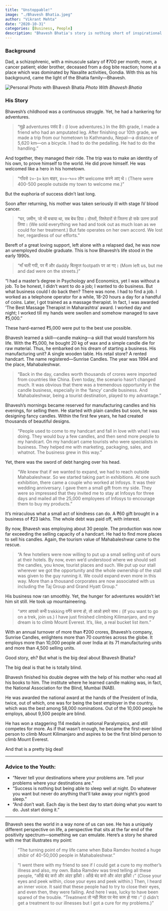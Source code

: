 ```yaml
---
title: "Unstoppable!"
image: "./Bhavesh Bhatia.jpeg"
author: "Vikrant Mehta"
date: "2020-10-31"
categories: [Business, People]
description: "Bhavesh Bhatia's story is nothing short of inspirational. He started with a rented handcart as a store, and built a business employing more than 10,000 people. But there's something more. Read on to know why Bhavesh is so special."
---
```


### Background

Dad, a schizophrenic, with a minuscule salary of ₹700 per month; mom, a cancer patient; elder brother, deceased from a dog bite reaction; home at a place which was dominated by Naxalite activities, Gondia. With this as his background, came the light of the Bhatia family—Bhavesh.

![Personal Photo with Bhavesh Bhatia](Bhavesh%20Bhatia.jpeg)
*Photo With Bhavesh Bhatia*

### His Story

Bhavesh's childhood was a continuous struggle. Yet, he had a hankering for adventures.

> "मुझे adventures पसंद है। (I love adventures.) In the 8th grade, I made a friend who had an amputated leg. After finishing our 10th grade, we made a trip from our hometown to Kathmandu, Nepal—a distance of 5,620 km—on a bicycle. I had to do the pedalling. He had to do the handling."

And together, they managed their ride. The trip was to make an identity of his own, to prove himself to the world. He did prove himself. He was welcomed like a hero in his hometown.

> "गाँवसे २०-३० km बाहर, ४००-५०० लोग welcome करने आए थे। (There were 400-500 people outside my town to welcome me.)"

But the euphoria of success didn't last long. 

Soon after returning, his mother was taken seriously ill with stage IV blood cancer.

> "घर, ज़मीन, जो भी बचाया था, सब बेच दिया। दोस्तों, रिश्तेदारों से जितना हो सके उतना क़र्ज़ा लिया। (We sold everything we had and took out as much loan as we could for her treatment.) But fate operates on her own accord. We lost her, regardless of our efforts."

Bereft of a great loving support, left alone with a relapsed dad, he was now an unemployed double graduate. This is how Bhavesh's life stood in the early 1990s.

> "माँ चली गयी, पर मैं और daddy बिल्कुल footpath पर आ गए। (Mom left us, but me and dad were on the streets.)"

"I had a master's degree in Psychology and Economics, yet I was without a job. To be honest, I didn't want to do a job; I wanted to do business. But what business could I do back then? There was none. I had to find a job. I worked as a telephone operator for a while, 18-20 hours a day for a handful of coins. Later, I got trained as a massage therapist. In fact, I was awarded 'The Best Massage Therapist in Maharashtra' award. I worked day and night; I worked till my hands were swollen and somehow managed to save ₹5,000."

These hard-earned ₹5,000 were put to the best use possible.

Bhavesh learned a skill—candle making—a skill that would transform his life. With the ₹5,000, he bought 20 kg of wax and a simple candle die for raw material. Thus, he embarked on his dream of starting a business. His manufacturing unit? A single wooden table. His retail store? A rented handcart. The name registered—Sunrise Candles. The year was 1994 and the place, Mahabaleshwar.

> "Back in the day, candles worth thousands of crores were imported from countries like China. Even today, the scenario hasn't changed much. It was obvious that there was a tremendous opportunity in the candle business, especially in the 'fancy' candle business. And Mahabaleshwar, being a tourist destination, played to my advantage."

Bhavesh's mornings became reserved for manufacturing candles and his evenings, for selling them. He started with plain candles but soon, he was designing fancy candles. Within the first few years, he had created thousands of beautiful designs.

> "People used to come to my handcart and fall in love with what I was doing. They would buy a few candles, and then send more people to my handcart. On my handcart came tourists who were specialists in business. They helped me with marketing, packaging, sales, and whatnot. The business grew in this way."

Yet, there was the sword of debt hanging over his head.

> "We knew that if we wanted to expand, we had to reach outside Mahabaleshwar. So we started taking part in exhibitions. At one such exhibition, there came a couple who worked at Infosys. It was their wedding anniversary. I gave them a small gift from my side. They were so impressed that they invited me to stay at Infosys for three days and mailed all the 25,000 employees of Infosys to encourage them to buy my products."

It's miraculous what a small act of kindness can do. A ₹60 gift brought in a business of ₹23 lakhs. The whole debt was paid off, with interest.

By now, Bhavesh was employing about 30 people. The production was now far exceeding the selling capacity of a handcart. He had to find more places to sell his candles. Again, the tourism value of Mahabaleshwar came to the rescue.

> "A few hoteliers were now willing to put up a small selling unit of ours at their hotels. By now, even we'd understood where we should sell the candles, you know, tourist places and such. We put up our stall wherever we got the opportunity and the whole ownership of the stall was given to the guy running it. We could expand even more in this way. More than a thousand corporates are now associated with us including the Taj Group and Grand Hyatt Group."

His business now ran smoothly. Yet, the hunger for adventures wouldn't let him sit still. He took up mountaineering.

> "अगर आपको कभी trekking वगैरे करना हो, तो आओ हमारे साथ। (If you want to go on a trek, join us.) I have just finished climbing Kilimanjaro, and my dream is to climb Mount Everest. It's, like, a real bucket list item."

With an annual turnover of more than ₹200 crores, Bhavesh's company, Sunrise Candles, enlightens more than 70 countries across the globe. It employs more than 10,000 people all over India at its 71 manufacturing units and more than 4,500 selling units.

Good story, eh? But what is the big deal about Bhavesh Bhatia?

The big deal is that he is totally blind.

Bhavesh finished his double degree with the help of his mother who read all his books to him. The institute where he learned candle making was, in fact, the National Association for the Blind, Mumbai (NAB).

He was awarded the national award at the hands of the President of India, twice, out of which, one was for being the best employer in the country, which was the best among 58,000 nominations. Out of the 10,000 people he employs, about 9,500 people are blind.

He has won a staggering 114 medals in national Paralympics, and still competes for more. As if that wasn't enough, he became the first-ever blind person to climb Mount Kilimanjaro and aspires to be the first blind person to climb Mount Everest.

And that is a pretty big deal!

---

### Advice to the Youth:

- "Never tell your destinations where your problems are. Tell your problems where your destinations are."
- "Success is nothing but being able to sleep well at night. Do whatever you want but never do anything that'll take away your night's good sleep."
- "And don't wait. Each day is the best day to start doing what you want to do. Just start doing it."

--- 

Bhavesh sees the world in a way none of us can see. He has a uniquely different perspective on life, a perspective that sits at the far end of the positivity spectrum—something we can emulate. Here's a story he shared with me that illustrates my point:

> "The turning point of my life came when Baba Ramdev hosted a huge shibir of 40-50,000 people in Mahabaleshwar."

> "I went there with my friend to see if I could get a cure to my mother's illness and also, my own. Baba Ramdev was tired telling all these people, “आँखे बंद करो और अंदर झाँको। आँखे बंद करो और अंदर झाँको।” (Close your eyes and peek within, close your eyes and peek within.) Then, I heard an inner voice. It said that these people had to try to close their eyes, and even then, they were failing. And here I was, lucky to have been spared of the trouble. “Treatment तो नही मिला पर मेरा काम हो गया।” (I didn't get a treatment to our illnesses but I got a cure for my problems.)"

